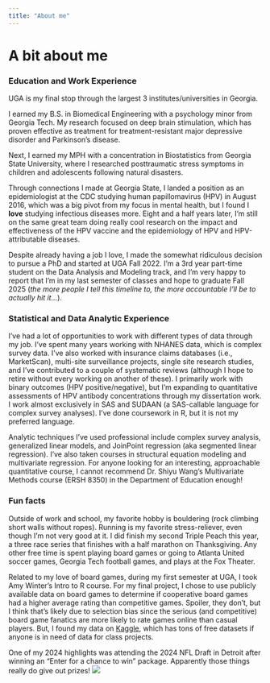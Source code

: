 ```yaml
---
title: "About me"
---
```


# A bit about me

### Education and Work Experience

UGA is my final stop through the largest 3 institutes/universities in Georgia.

I earned my B.S. in Biomedical Engineering with a psychology minor from Georgia Tech. My research focused on deep brain stimulation, which has proven effective as treatment for treatment-resistant major depressive disorder and Parkinson's disease.

Next, I earned my MPH with a concentration in Biostatistics from Georgia State University, where I researched posttraumatic stress symptoms in children and adolescents following natural disasters.

Through connections I made at Georgia State, I landed a position as an epidemiologist at the CDC studying human papillomavirus (HPV) in August 2016, which was a big pivot from my focus in mental health, but I found I **love** studying infectious diseases more. Eight and a half years later, I'm still on the same great team doing really cool research on the impact and effectiveness of the HPV vaccine and the epidemiology of HPV and HPV-attributable diseases.

Despite already having a job I love, I made the somewhat ridiculous decision to pursue a PhD and started at UGA Fall 2022. I'm a 3rd year part-time student on the Data Analysis and Modeling track, and I'm very happy to report that I'm in my last semester of classes and hope to graduate Fall 2025 (*the more people I tell this timeline to, the more accountable I'll be to actually hit it...*).

### Statistical and Data Analytic Experience

I've had a lot of opportunities to work with different types of data through my job. I've spent many years working with NHANES data, which is complex survey data. I've also worked with insurance claims databases (i.e., MarketScan), multi-site surveillance projects, single site research studies, and I've contributed to a couple of systematic reviews (although I hope to retire without every working on another of these). I primarily work with binary outcomes (HPV positive/negative), but I'm expanding to quantitative assessments of HPV antibody concentrations through my dissertation work. I work almost exclusively in SAS and SUDAAN (a SAS-callable language for complex survey analyses). I've done coursework in R, but it is not my preferred language.

Analytic techniques I've used professional include complex survey analysis, generalized linear models, and JoinPoint regression (aka segmented linear regression). I've also taken courses in structural equation modeling and multivariate regression. For anyone looking for an interesting, approachable quantitative course, I cannot recommend Dr. Shiyu Wang's Multivariate Methods course (ERSH 8350) in the Department of Education enough!

### Fun facts

Outside of work and school, my favorite hobby is bouldering (rock climbing short walls without ropes). Running is my favorite stress-reliever, even though I'm not very good at it. I did finish my second Triple Peach this year, a three race series that finishes with a half marathon on Thanksgiving. Any other free time is spent playing board games or going to Atlanta United soccer games, Georgia Tech football games, and plays at the Fox Theater.

Related to my love of board games, during my first semester at UGA, I took Amy Winter's Intro to R course. For my final project, I chose to use publicly available data on board games to determine if cooperative board games had a higher average rating than competitive games. Spoiler, they don't, but I think that's likely due to selection bias since the serious (and competitive) board game fanatics are more likely to rate games online than casual players. But, I found my data on [Kaggle](https://www.kaggle.com/datasets), which has tons of free datasets if anyone is in need of data for class projects.

One of my 2024 highlights was attending the 2024 NFL Draft in Detroit after winning an "Enter for a chance to win" package. Apparently those things really do give out prizes! ![](C:/Users/lry9/Desktop/MADA-course/rayleenlewis-MADA-portfolio/Intro-NFLdraft.jpg)
